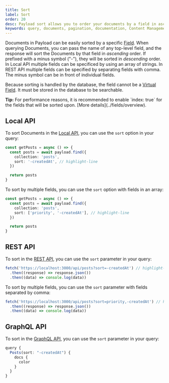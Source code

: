 ```yaml
---
title: Sort
label: Sort
order: 20
desc: Payload sort allows you to order your documents by a field in ascending or descending order.
keywords: query, documents, pagination, documentation, Content Management System, cms, headless, javascript, node, react, nextjs
---
```


Documents in Payload can be easily sorted by a specific [Field](../fields/overview). When querying Documents, you can pass the name of any top-level field, and the response will sort the Documents by that field in _ascending_ order. If prefixed with a minus symbol ("-"), they will be sorted in _descending_ order. In Local API multiple fields can be specificed by using an array of strings. In REST API multiple fields can be specified by separating fields with comma. The minus symbol can be in front of individual fields.

Because sorting is handled by the database, the field cannot be a [Virtual Field](https://payloadcms.com/blog/learn-how-virtual-fields-can-help-solve-common-cms-challenges). It must be stored in the database to be searchable.

<Banner type="success">
  <strong>Tip:</strong>
  For performance reasons, it is recommended to enable `index: true` for the fields that will be sorted upon. [More details](../fields/overview).
</Banner>

## Local API

To sort Documents in the [Local API](../local-api/overview), you can use the `sort` option in your query:

```ts
const getPosts = async () => {
  const posts = await payload.find({
    collection: 'posts',
    sort: '-createdAt', // highlight-line
  })

  return posts
}
```

To sort by multiple fields, you can use the `sort` option with fields in an array:

```ts
const getPosts = async () => {
  const posts = await payload.find({
    collection: 'posts',
    sort: ['priority', '-createdAt'], // highlight-line
  })

  return posts
}
```

## REST API

To sort in the [REST API](../rest-api/overview), you can use the `sort` parameter in your query:

```ts
fetch('https://localhost:3000/api/posts?sort=-createdAt') // highlight-line
  .then((response) => response.json())
  .then((data) => console.log(data))
```

To sort by multiple fields, you can use the `sort` parameter with fields separated by comma:

```ts
fetch('https://localhost:3000/api/posts?sort=priority,-createdAt') // highlight-line
  .then((response) => response.json())
  .then((data) => console.log(data))
```

## GraphQL API

To sort in the [GraphQL API](../graphql/overview), you can use the `sort` parameter in your query:

```ts
query {
  Posts(sort: "-createdAt") {
    docs {
      color
    }
  }
}
```
